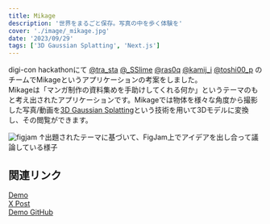```yaml
---
title: Mikage
description: '世界をまるごと保存。写真の中を歩く体験を'
cover: './image/_mikage.jpg'
date: '2023/09/29'
tags: ['3D Gaussian Splatting', 'Next.js']
---
```


digi-con hackathonにて [@tra_sta](https://twitter.com/tra_sta) [@_SSlime](https://twitter.com/_SSlime) [@ras0q](https://twitter.com/ras0q) [@kamij_i](https://twitter.com/kamij_i) [@toshi00_p](https://twitter.com/toshi00_p) のチームでMikageというアプリケーションの考案をしました。  
Mikageは「マンガ制作の資料集めを手助けしてくれる何か」というテーマのもと考え出されたアプリケーションです。Mikageでは物体を様々な角度から撮影した写真/動画を[3D Gaussian Splatting](https://repo-sam.inria.fr/fungraph/3d-gaussian-splatting/)という技術を用いて3Dモデルに変換し、その閲覧ができます。

![figjam](./image/_mikage2.png)
↑出題されたテーマに基づいて、FigJam上でアイデアを出し合って議論している様子

## 関連リンク

[Demo](https://mikage.trap.show)  
[X Post](https://twitter.com/tra_sta/status/1707697969833865487)  
[Demo GitHub](https://github.com/cat-crosswalk/mikage-client)
